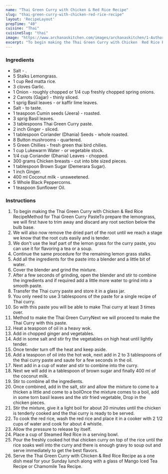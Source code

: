 ---
name: "Thai Green Curry with Chicken & Red Rice Recipe"
slug: "thai-green-curry-with-chicken-red-rice-recipe"
layout: 'RecipeLayout'
prepTime: "40"
cuisine: "Thai"
cuisineSlug: "thai"
image: "https://www.archanaskitchen.com/images/archanaskitchen/1-Author/sibyl_sunitha/Thai_Green_Curry_with_Chicken__Red_Rice_Recipe.jpg"
excerpt: "To begin making the Thai Green Curry with Chicken  Red Rice RecipeMethod for Thai Green Curry PasteTo prepare the lemongrass, we will first have to trim away and discard any root section below the bulb base"
---

### Ingredients

- Salt - .
- 5 Stalks Lemongrass.
- 1 cup Red matta rice.
- 3 cloves Garlic.
- 1 Onion - roughly chopped or 1/4 cup freshly chopped spring onions.
- 2 Carrots (Gajjar) - thinly sliced.
- 1 sprig Basil leaves - or kaffir lime leaves.
- Salt - to taste.
- 1 teaspoon Cumin seeds (Jeera) - roasted.
- 3 sprig Basil leaves.
- 3 tablespoons Thai Green Curry paste.
- 2 inch Ginger - sliced.
- 1 tablespoon Coriander (Dhania) Seeds - whole roasted.
- 8 Button mushrooms - quartered.
- 5 Green Chillies - fresh green thai bird chilies.
- 1 cup Lukewarm Water - or vegetable stock.
- 1/4 cup Coriander (Dhania) Leaves - chopped.
- 300 grams Chicken breasts - cut into bite sized pieces.
- 1 tablespoon Brown Sugar (Demerara Sugar).
- 1 inch Ginger.
- 400 ml Coconut milk - unsweetened.
- 5 Whole Black Peppercorns.
- 1 teaspoon Sunflower Oil.

### Instructions

1. To begin making the Thai Green Curry with Chicken & Red Rice RecipeMethod for Thai Green Curry PasteTo prepare the lemongrass, we will first have to trim away and discard any root section below the bulb base.
1. We will also now remove the dried part of the root until we reach a stage we know that the root cuts easily and is tender.
1. We don't use the leaf part of the lemon grass for the curry paste, you can use it for flavoring a tea or a soup.
1. Continue the same procedure for the remaining lemon grass stalks.
1. Add all the ingredients for the paste into a blender and a little bit of water.
1. Cover the blender and grind the mixture.
1. After a few seconds of grinding, open the blender and stir to combine the ingredients and if required add a little more water to grind into a smooth paste.
1. Transfer the Thai curry paste and store it in a glass jar.
1. You only need to use 3 tablespoons of the paste for a single recipe of Thai curry.
1. So with this paste you will be able to make Thai curry at least 3 times over.
1. Method to make the Thai Green CurryNext we will proceed to make the Thai Curry with this paste.
1. Heat a teaspoon of oil in a heavy wok.
1. Add in chopped ginger and vegetables.
1. Add in some salt and stir fry the vegetables on high heat until lightly tender.
1. Once tender turn off the heat and keep aside.
1. Add a teaspoon of oil into the hot wok, next add in 2 to 3 tablespoons of the thai curry paste and saute for a few seconds in the oil.
1. Next add in a cup of water and stir to combine into the curry.
1. Next we will add in a tablespoon of brown sugar and finally 400 ml of the coconut milk.
1. Stir to combine all the ingredients.
1. Once combined, add in the salt, stir and allow the mixture to come to a thicken a little and come to a boilOnce the mixture comes to a boil, add in some torn basil leaves and the stir fried vegetable, Drop in the chicken pieces.
1. Stir the mixture, give it a light boil for about 20 minutes until the chicken is tenderly cooked and the thai curry is ready to be served.
1. To cook the red rice, wash the red rice and place it in a cooker with 2 1/2 cups of water and cook for about 4 whistle.
1. Allow the pressure to release by itself.
1. Place a cup of Steamed Red Rice in a serving bowl.
1. Pour the freshly cooked hot thai chicken curry on top of the rice until the rice soaks well into the curry and there is enough gravy to soup out and serve immediately to get the best flavors.
1. Serve the Thai Green Curry with Chicken & Red Rice Recipe as a one dish meal for your Sunday lunch along with a glass of Mango Iced Tea Recipe or Chamomile Tea Recipe.

